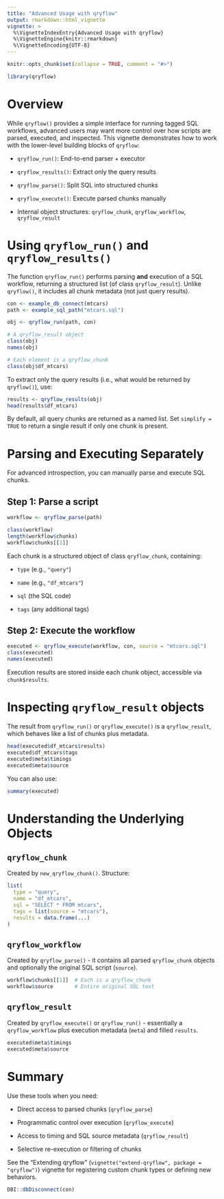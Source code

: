```yaml
---
title: "Advanced Usage with qryflow"
output: rmarkdown::html_vignette
vignette: >
  %\VignetteIndexEntry{Advanced Usage with qryflow}
  %\VignetteEngine{knitr::rmarkdown}
  %\VignetteEncoding{UTF-8}
---
```


```r
knitr::opts_chunk$set(collapse = TRUE, comment = "#>")
```

```r
library(qryflow)
```

# Overview

While `qryflow()` provides a simple interface for running tagged SQL workflows, advanced users may want more control over how scripts are parsed, executed, and inspected. This vignette demonstrates how to work with the lower-level building blocks of `qryflow`:

- `qryflow_run()`: End-to-end parser + executor

- `qryflow_results()`: Extract only the query results

- `qryflow_parse()`: Split SQL into structured chunks

- `qryflow_execute()`: Execute parsed chunks manually

- Internal object structures: `qryflow_chunk`, `qryflow_workflow`, `qryflow_result`

# Using `qryflow_run()` and `qryflow_results()`

The function `qryflow_run()` performs parsing **and** execution of a SQL workflow, returning a structured list (of class `qryflow_result`). Unlike `qryflow()`, it includes all chunk metadata (not just query results).

```r
con <- example_db_connect(mtcars)
path <- example_sql_path("mtcars.sql")

obj <- qryflow_run(path, con)

# A qryflow_result object
class(obj)
names(obj)

# Each element is a qryflow_chunk
class(obj$df_mtcars)
```

To extract only the query results (i.e., what would be returned by `qryflow()`), use:

```r
results <- qryflow_results(obj)
head(results$df_mtcars)
```

By default, all query chunks are returned as a named list. Set `simplify = TRUE` to return a single result if only one chunk is present.

# Parsing and Executing Separately

For advanced introspection, you can manually parse and execute SQL chunks.

## Step 1: Parse a script

```r
workflow <- qryflow_parse(path)

class(workflow)
length(workflow$chunks)
workflow$chunks[[1]]
```

Each chunk is a structured object of class `qryflow_chunk`, containing:

- `type` (e.g., `"query"`)

- `name` (e.g., `"df_mtcars"`)

- `sql` (the SQL code)

- `tags` (any additional tags)


## Step 2: Execute the workflow

```r
executed <- qryflow_execute(workflow, con, source = "mtcars.sql")
class(executed)
names(executed)
```

Execution results are stored inside each chunk object, accessible via `chunk$results`.

# Inspecting `qryflow_result` objects

The result from `qryflow_run()` or `qryflow_execute()` is a `qryflow_result`, which behaves like a list of chunks plus metadata.

```r
head(executed$df_mtcars$results)
executed$df_mtcars$tags
executed$meta$timings
executed$meta$source
```

You can also use:

```r
summary(executed)
```

# Understanding the Underlying Objects

## `qryflow_chunk`

Created by `new_qryflow_chunk()`. Structure:

```r
list(
  type = "query",
  name = "df_mtcars",
  sql = "SELECT * FROM mtcars",
  tags = list(source = "mtcars"),
  results = data.frame(...)
)
```

## `qryflow_workflow`

Created by `qryflow_parse()` - it contains all parsed `qryflow_chunk` objects and optionally the original SQL script (`source`).

```r
workflow$chunks[[1]]  # Each is a qryflow_chunk
workflow$source       # Entire original SQL text
```

## `qryflow_result`

Created by `qryflow_execute()` or `qryflow_run()` - essentially a `qryflow_workflow` plus execution metadata (`meta`) and filled `results`.

```r
executed$meta$timings
executed$meta$source
```

# Summary

Use these tools when you need:

- Direct access to parsed chunks (`qryflow_parse`)

- Programmatic control over execution (`qryflow_execute`)

- Access to timing and SQL source metadata (`qryflow_result`)

- Selective re-execution or filtering of chunks

See the "Extending qryflow" (`vignette("extend-qryflow", package = "qryflow")`) vignette for registering custom chunk types or defining new behaviors.

```r
DBI::dbDisconnect(con)
```
